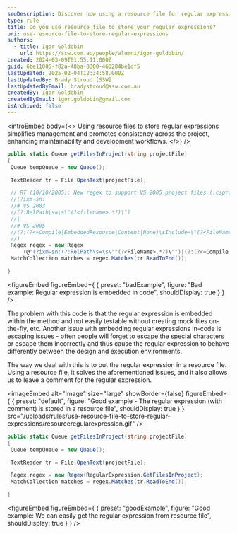 ```yaml
---
seoDescription: Discover how using a resource file for regular expressions simplifies management and improves maintainability.
type: rule
title: Do you use resource file to store your regular expressions?
uri: use-resource-file-to-store-regular-expressions
authors:
  - title: Igor Goldobin
    url: https://ssw.com.au/people/alumni/igor-goldobin/
created: 2024-03-09T01:55:11.000Z
guid: 6be11005-f82a-48ba-8300-460284be1df5
lastUpdated: 2025-02-04T12:34:58.000Z
lastUpdatedBy: Brady Stroud [SSW]
lastUpdatedByEmail: bradystroud@ssw.com.au
createdBy: Igor Goldobin
createdByEmail: igor.goldobin@gmail.com
isArchived: false
---
```


<introEmbed
  body={<>
Using resource files to store regular expressions simplifies management and promotes consistency across the project, enhancing maintainability and development workflows.
  </>}
/>
```cs
public static Queue getFilesInProject(string projectFile)
{
 Queue tempQueue = new Queue();

 TextReader tr = File.OpenText(projectFile);

 // RT (10/10/2005): New regex to support VS 2005 project files (.csproj & .vbproj)
 //(?ixm-sn:
 //# VS 2003
 //(?:RelPath\s=\s\"(?<filename>.*?)\")
 //|
 //# VS 2005
 //(?:(?<=Compile|EmbeddedResource|Content|None)\sInclude=\"(?<FileName>.*?)\")
 //)
 Regex regex = new Regex
     (@"(?ixm-sn:(?:RelPath\s=\s\""(?<FileName>.*?)\"")|(?:(?<=Compile|EmbeddedResource|Content|None)\sInclude=\""(?<FileName>.*?)\""))");
 MatchCollection matches = regex.Matches(tr.ReadToEnd());

}
```

<figureEmbed figureEmbed={ {
  preset: "badExample",
  figure: "Bad example: Regular expression is embedded in code",
  shouldDisplay: true
} } />


The problem with this code is that the regular expression is embedded within the method and not easily testable without creating mock files on-the-fly, etc. Another issue with embedding regular expressions in-code is escaping issues - often people will forget to escape the special characters or escape them incorrectly and thus cause the regular expression to behave differently between the design and execution environments.

The way we deal with this is to put the regular expression in a resource file. Using a resource file, it solves the aforementioned issues, and it also allows us to leave a comment for the regular expression.


<imageEmbed
  alt="Image"
  size="large"
  showBorder={false}
  figureEmbed={ {
    preset: "default",
    figure: "Good example - The regular expression (with comment) is stored in a resource file",
    shouldDisplay: true
  } }
  src="/uploads/rules/use-resource-file-to-store-regular-expressions/resourceregularexpression.gif"
/>

```cs
public static Queue getFilesInProject(string projectFile)
{
 Queue tempQueue = new Queue();

 TextReader tr = File.OpenText(projectFile);

 Regex regex = new Regex(RegularExpression.GetFilesInProject);
 MatchCollection matches = regex.Matches(tr.ReadToEnd());

}
```

<figureEmbed figureEmbed={ {
  preset: "goodExample",
  figure: "Good example: We can easily get the regular expression from resource file",
  shouldDisplay: true
} } />
